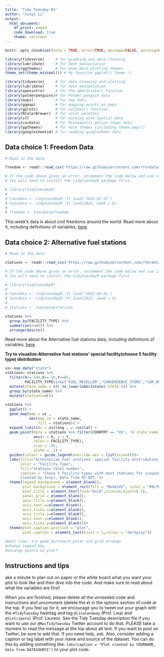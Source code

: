 ```yaml
---
title: 'Tidy Tuesday #3'
author: "Xinyi Li"
output: 
  html_document:
    df_print: paged
    code_download: true
    theme: cerulean
---
```


```r
knitr::opts_chunk$set(echo = TRUE, error=TRUE, message=FALSE, warning=FALSE)
```

```r
library(tidyverse)     # for graphing and data cleaning
library(lubridate)     # for date manipulation
library(ggthemes)      # for even more plotting themes
theme_set(theme_minimal()) # My favorite ggplot() theme :)

library(tidyverse)     # for data cleaning and plotting
library(lubridate)     # for date manipulation
library(openintro)     # for the abbr2state() function
library(palmerpenguins)# for Palmer penguin data
library(maps)          # for map data
library(ggmap)         # for mapping points on maps
library(gplots)        # for col2hex() function
library(RColorBrewer)  # for color palettes
library(sf)            # for working with spatial data
library(carData)       # for Minneapolis police stops data
library(ggthemes)      # for more themes (including theme_map())
library(googlesheets4) # for reading googlesheet data

```

## Data choice 1: Freedom Data

```r
# Read in the data

freedom <- readr::read_csv('https://raw.githubusercontent.com/rfordatascience/tidytuesday/master/data/2022/2022-02-22/freedom.csv')

# If the code above gives an error, uncomment the code below and use it instead. 
# You will need to install the tidytuesdayR package first.

# library(tidytuesdayR)
# 
# tuesdata <- tidytuesdayR::tt_load('2022-02-22')
# tuesdata <- tidytuesdayR::tt_load(2022, week = 8)
# 
# freedom <- tuesdata$freedom
```

This week's data is about civil freedoms around the world. Read more about it, including definitions of variables, [here](https://github.com/rfordatascience/tidytuesday/blob/master/data/2022/2022-02-22/readme.md). 

## Data choice 2: Alternative fuel stations

```r

# Read in the data

stations <- readr::read_csv('https://raw.githubusercontent.com/rfordatascience/tidytuesday/master/data/2022/2022-03-01/stations.csv')

# If the code above gives an error, uncomment the code below and use it instead. 
# You will need to install the tidytuesdayR package first.

# library(tidytuesdayR)
# 
# tuesdata <- tidytuesdayR::tt_load('2022-03-01')
# tuesdata <- tidytuesdayR::tt_load(2022, week = 9)
# 
# stations <- tuesdata$stations

stations %>% 
  group_by(FACILITY_TYPE) %>% 
  summarise(n=n()) %>% 
  arrange(desc(n))
```

Read more about the Alternative fuel stations data, including definitions of variables, [here](https://github.com/rfordatascience/tidytuesday/blob/master/data/2022/2022-03-01/readme.md). 

**Try to visualize:Alternative fuel stations' special facility(choose 5 facility type) distribution**
```r
us<-map_data("state")
stations<-stations %>% 
  filter(X>=-140,X<=-50,Y<=65,
         FACILITY_TYPE%in%c("FUEL_RESELLER","CONVENIENCE_STORE","CAR_DEALER","MUNI_GOV","FED_GOV","RENTAL_CAR_RETURN","CAR_DEALER","HOTEL")) %>% 
  mutate(state_name = str_to_lower(abbr2state(`STATE`))) %>% 
  group_by(state_name) %>% 
  mutate(stations=n())
  
stations %>% 
  ggplot() +
  geom_map(map = us ,
           aes(map_id = state_name, 
               fill = stations)) + 
  expand_limits(x = us$long , y =us$lat) + 
  geom_point(data = stations %>% filter(COUNTRY == "US", !(`state_name` %in% c("hawaii","alaska"))) ,
             aes(x = X, y = Y,
             color = FACILITY_TYPE),
             size = .05,
             alpha = .2) +
  guides(colour = guide_legend(override.aes = list(size=8)))+
  labs(title="Alternative fuel stations' special facility distribution among US",
       color = "Facility Type",
       fill="stations total number",
       caption = "Chose 5 facility types with most stations for viewing.
       Created by Xinyi, Data from US DOT.")+
  theme(legend.background = element_blank(),
        plot.background = element_rect(fill = "#ede2d1", color = "#8c7b5f"),
        plot.title = element_text(face="bold",size=14,hjust=0.5),
        panel.grid = element_blank(),
        axis.title.x=element_blank(),
        axis.text.x=element_blank(), 
        axis.ticks.x=element_blank(),
        axis.title.y=element_blank(),
        axis.text.y=element_blank(), 
        axis.ticks.y=element_blank())+
  theme(plot.caption.position = "plot",
        plot.caption = element_text(hjust = 1,colour = "darkgray"))

#next time: try geom_bar+coord_polar and grid arrange
#change legend.key
#enlarge points on plot?
```








## Instructions and tips

ake a minute to plan out on paper or the white board what you want your plot to look like and then dive into the code. And make sure to read about what the variables are first! 

When you are finished, please delete all the unneeded code and instructions and uncomment (delete the `#`) in the options section of code at the top. If you feel up for it, we encourage you to tweet out your graph with the `#TidyTuesday` hashtag and tag `@lisalendway` (Prof. Lisa) and `@Sintripetal` (Prof. Lauren). See the Tidy Tuesday description file if you want to use our `@MacTidyTuesday` Twitter account to do that. PLEASE take a moment to read the message at the top about alt text. If you want to post on Twitter, be sure to add that. If you need help, ask. Also, consider adding a caption or tag label with your name and source of the dataset. You can do this by adding something like: `labs(caption = "Plot created by YOURNAME, data from DATASOURCE")` to your plot code.


